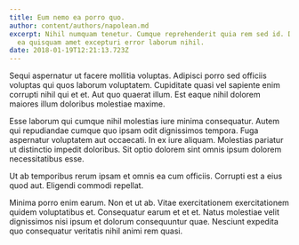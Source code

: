 ```yaml
---
title: Eum nemo ea porro quo.
author: content/authors/napolean.md
excerpt: Nihil numquam tenetur. Cumque reprehenderit quia rem sed id. Dolore ut
  ea quisquam amet excepturi error laborum nihil.
date: 2018-01-19T12:21:13.723Z
---
```

Sequi aspernatur ut facere mollitia voluptas. Adipisci porro sed officiis voluptas qui quos laborum voluptatem. Cupiditate quasi vel sapiente enim corrupti nihil qui et et. Aut quo quaerat illum. Est eaque nihil dolorem maiores illum doloribus molestiae maxime.
 Esse laborum qui cumque nihil molestias iure minima consequatur. Autem qui repudiandae cumque quo ipsam odit dignissimos tempora. Fuga aspernatur voluptatem aut occaecati. In ex iure aliquam. Molestias pariatur ut distinctio impedit doloribus. Sit optio dolorem sint omnis ipsum dolorem necessitatibus esse.
 Ut ab temporibus rerum ipsam et omnis ea cum officiis. Corrupti est a eius quod aut. Eligendi commodi repellat.
 Minima porro enim earum. Non et ut ab. Vitae exercitationem exercitationem quidem voluptatibus et. Consequatur earum et et et. Natus molestiae velit dignissimos nisi ipsum et dolorum consequuntur quae. Nesciunt expedita quo consequatur veritatis nihil animi rem quasi.